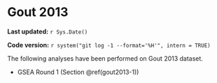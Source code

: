 # Gout 2013

**Last updated:** `r Sys.Date()`

**Code version:** `r system("git log -1 --format='%H'", intern = TRUE)`

The following analyses have been performed on Gout 2013 dataset.

- GSEA Round 1 (Section \@ref(gout2013-1))

